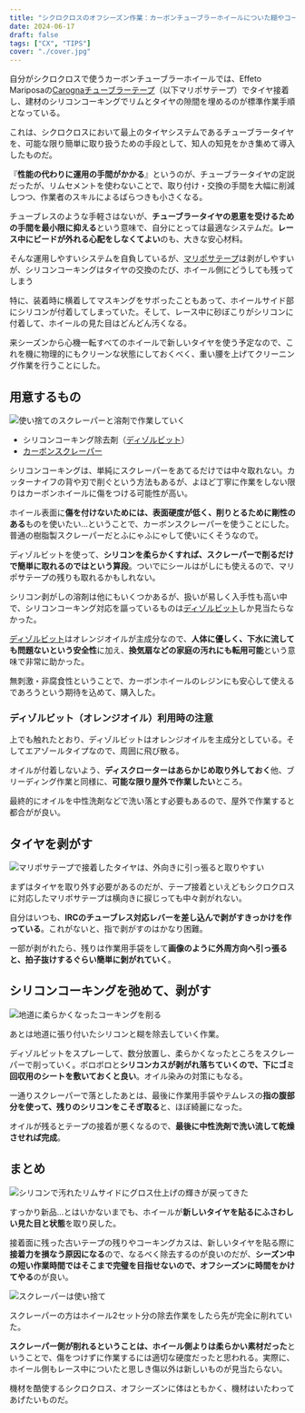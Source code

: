 ```yaml
---
title: "シクロクロスのオフシーズン作業：カーボンチューブラーホイールについた糊やコーキングのクリーニング"
date: 2024-06-17
draft: false
tags: ["CX", "TIPS"]
cover: "./cover.jpg"
---
```


自分がシクロクロスで使うカーボンチューブラーホイールでは、Effeto Mariposaの[Carognaチューブラーテープ](https://amzn.to/3xuWur4)（以下マリポサテープ）でタイヤ接着し、建材のシリコンコーキングでリムとタイヤの隙間を埋めるのが標準作業手順となっている。

<Amzn asin="B0168TBGR2" />

これは、シクロクロスにおいて最上のタイヤシステムであるチューブラータイヤを、可能な限り簡単に取り扱うための手段として、知人の知見をかき集めて導入したものだ。

『**性能の代わりに運用の手間がかかる**』というのが、チューブラータイヤの定説だったが、リムセメントを使わないことで、取り付け・交換の手間を大幅に削減しつつ、作業者のスキルによるばらつきも小さくなる。

チューブレスのような手軽さはないが、**チューブラータイヤの恩恵を受けるための手間を最小限に抑える**という意味で、自分にとっては最適なシステムだ。**レース中にビードが外れる心配をしなくてよい**のも、大きな安心材料。

<LinkCard url="https://blog.gensobunya.net/post/2019/01/tublar_ope/" />

そんな運用しやすいシステムを自負しているが、[マリポサテープ](https://amzn.to/3xuWur4)は剥がしやすいが、シリコンコーキングはタイヤの交換のたび、ホイール側にどうしても残ってしまう

特に、装着時に横着してマスキングをサボったこともあって、ホイールサイド部にシリコンが付着してしまっていた。そして、レース中に砂ぼこりがシリコンに付着して、ホイールの見た目はどんどん汚くなる。

来シーズンから心機一転すべてのホイールで新しいタイヤを使う予定なので、これを機に物理的にもクリーンな状態にしておくべく、重い腰を上げてクリーニング作業を行うことにした。

## 用意するもの

![使い捨てのスクレーパーと溶剤で作業していく](./tools.jpg)

- シリコンコーキング除去剤（[ディゾルビット](https://amzn.to/3VoVJb6)）
- [カーボンスクレーパー](https://amzn.to/3zbU29q)

<Amzn asin="B0036WL87I" />

<Amzn asin="B0053AXAPO" />

シリコンコーキングは、単純にスクレーパーをあてるだけでは中々取れない。カッターナイフの背や刃で削ぐという方法もあるが、よほど丁寧に作業をしない限りはカーボンホイールに傷をつける可能性が高い。

ホイール表面に**傷を付けないためには、表面硬度が低く、削りとるために剛性のある**ものを使いたい…ということで、カーボンスクレーパーを使うことにした。普通の樹脂製スクレーパーだとふにゃふにゃして使いにくそうなので。

ディゾルビットを使って、**シリコンを柔らかくすれば、スクレーパーで削るだけで簡単に取れるのではという算段**。ついでにシールはがしにも使えるので、マリポサテープの残りも取れるかもしれない。

シリコン剥がしの溶剤は他にもいくつかあるが、扱いが易しく入手性も高い中で、シリコンコーキング対応を謳っているものは[ディゾルビット](https://amzn.to/3VoVJb6)しか見当たらなかった。

[ディゾルビット](https://amzn.to/3VoVJb6)はオレンジオイルが主成分なので、**人体に優しく、下水に流しても問題ないという安全性**に加え、**換気扇などの家庭の汚れにも転用可能**という意味で非常に助かった。

無刺激・非腐食性ということで、カーボンホイールのレジンにも安心して使えるであろうという期待を込めて、購入した。

### ディゾルビット（オレンジオイル）利用時の注意

上でも触れたとおり、ディゾルビットはオレンジオイルを主成分としている。そしてエアゾールタイプなので、周囲に飛び散る。

オイルが付着しないよう、**ディスクローターはあらかじめ取り外しておく**他、ブリーディング作業と同様に、**可能な限り屋外で作業したい**ところ。

最終的にオイルを中性洗剤などで洗い落とす必要もあるので、屋外で作業すると都合がが良い。

## タイヤを剥がす

![マリポサテープで接着したタイヤは、外向きに引っ張ると取りやすい](./how-to-remove-tire.jpg)

まずはタイヤを取り外す必要があるのだが、テープ接着といえどもシクロクロスに対応したマリポサテープは横向きに捩じっても中々剥がれない。

自分はいつも、**IRCのチューブレス対応レバーを差し込んで剥がすきっかけを作っている**。これがないと、指で剥がすのはかなり困難。

一部が剥がれたら、残りは作業用手袋をして**画像のように外周方向へ引っ張ると、拍子抜けするぐらい簡単に剝がれていく**。

## シリコンコーキングを弛めて、剥がす

![地道に柔らかくなったコーキングを削る](./cover.jpg)

あとは地道に張り付いたシリコンと糊を除去していく作業。

ディゾルビットをスプレーして、数分放置し、柔らかくなったところをスクレーパーで削っていく。ボロボロと**シリコンカスが剥がれ落ちていくので、下にゴミ回収用のシートを敷いておくと良い**。オイル染みの対策にもなる。

一通りスクレーパーで落としたあとは、最後に作業用手袋やテムレスの**指の腹部分を使って、残りのシリコンをこそぎ取る**と、ほぼ綺麗になった。

オイルが残るとテープの接着が悪くなるので、**最後に中性洗剤で洗い流して乾燥させれば完成**。

## まとめ

![シリコンで汚れたリムサイドにグロス仕上げの輝きが戻ってきた](./after.jpg)

すっかり新品…とはいかないまでも、ホイールが**新しいタイヤを貼るにふさわしい見た目と状態**を取り戻した。

接着面に残った古いテープの残りやコーキングカスは、新しいタイヤを貼る際に**接着力を損なう原因になる**ので、なるべく除去するのが良いのだが、**シーズン中の短い作業時間ではそこまで完璧を目指せないので、オフシーズンに時間をかけてやる**のが良い。

![スクレーパーは使い捨て](./after_hera.jpg)

スクレーパーの方はホイール2セット分の除去作業をしたら先が完全に削れていた。

**スクレーパー側が削れるということは、ホイール側よりは柔らかい素材だった**ということで、傷をつけずに作業するには適切な硬度だったと思われる。実際に、ホイール側もレース中についたと思しき傷以外は新しいものが見当たらない。

機材を酷使するシクロクロス、オフシーズンに体はともかく、機材はいたわってあげたいものだ。

<Amzn asin="B0036WL87I" />

<Amzn asin="B0053AXAPO" />
